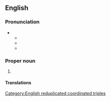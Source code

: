 ==English==

===Pronunciation===

**{{audio|En-uk-WWW.ogg|Audio (UK)|lang=en}}
** {{audio|en-us-www-1.ogg|Audio (US)|lang=en}}
** 

===Proper noun===
{{en-proper noun}}

# 

====Translations====
[[Category:English reduplicated coordinated triples]]